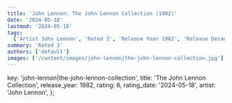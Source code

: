 ```yaml
---
title: 'John Lennon: The John Lennon Collection (1982)'
date: '2024-05-18'
lastmod: '2024-05-18'
tags:
  ['Artist John Lennon', 'Rated 3', 'Release Year 1982', 'Release Decade 1980']
summary: 'Rated 3'
authors: ['default']
images: ['/content/images/john-lennon|the-john-lennon-collection.jpg']
---
```


  key: 'john-lennon|the-john-lennon-collection',
  title: 'The John Lennon Collection',
  release_year: 1982,
  rating: 6,
  rating_date: '2024-05-18',
  artist: 'John Lennon',
};

<MusicRating data={data} />

